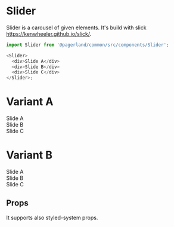 

<Meta title="Themes/RealEstate/Components/Slider" component={Slider} />

# Slider

Slider is a carousel of given elements. It's build with slick https://kenwheeler.github.io/slick/.

```js
import Slider from '@pagerland/common/src/components/Slider';

<Slider>
  <div>Slide A</div>
  <div>Slide B</div>
  <div>Slide C</div>
</Slider>;
```

# Variant A

<Preview>
  <Story name="Variant A">
    <Theme>
      <Box>
        <Container py={100}>
          <Slider
            variant="a"
            options={{
              dots: true,
              speed: 500,
              slidesToShow: 1,
              arrows: false,
              fade: true,
              slidesToScroll: 1,
            }}
          >
            <div>
              <Box
                height="400px"
                flexBox
                alignItems="center"
                justifyContent="center"
                color="gray.6"
                bg="gray.3"
              >
                Slide A
              </Box>
            </div>
            <div>
              <Box
                height="400px"
                flexBox
                alignItems="center"
                justifyContent="center"
                color="gray.6"
                bg="gray.3"
              >
                Slide B
              </Box>
            </div>
            <div>
              <Box
                height="400px"
                flexBox
                alignItems="center"
                justifyContent="center"
                color="gray.6"
                bg="gray.3"
              >
                Slide C
              </Box>
            </div>
          </Slider>
        </Container>
      </Box>
    </Theme>
  </Story>
</Preview>

# Variant B

<Preview>
  <Story name="Variant B">
    <Theme>
      <Box>
        <Container py={100}>
          <Slider
            variant="b"
            options={{
              dots: true,
              speed: 500,
              slidesToShow: 1,
              arrows: false,
              fade: true,
              slidesToScroll: 1,
            }}
          >
            <div>
              <Box
                height="400px"
                flexBox
                alignItems="center"
                justifyContent="center"
                color="gray.6"
                bg="gray.3"
              >
                Slide A
              </Box>
            </div>
            <div>
              <Box
                height="400px"
                flexBox
                alignItems="center"
                justifyContent="center"
                color="gray.6"
                bg="gray.3"
              >
                Slide B
              </Box>
            </div>
            <div>
              <Box
                height="400px"
                flexBox
                alignItems="center"
                justifyContent="center"
                color="gray.6"
                bg="gray.3"
              >
                Slide C
              </Box>
            </div>
          </Slider>
        </Container>
      </Box>
    </Theme>
  </Story>
</Preview>

## Props

It supports also styled-system props.

<Props of={Slider} />
